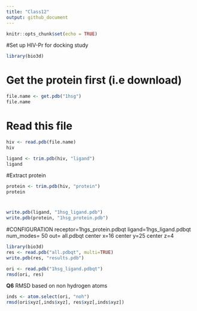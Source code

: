 ```yaml
---
title: "Class12"
output: github_document
---
```


```r
knitr::opts_chunk$set(echo = TRUE)
```

#Set up HIV-Pr for docking study
```r
library(bio3d)
```

# Get the protein first (i.e download)
```r
file.name <- get.pdb("1hsg")
file.name
```

# Read this file
```r
hiv <- read.pdb(file.name)
hiv
```

```r
ligand <- trim.pdb(hiv, "ligand")
ligand
```

#Extract protein
```r
protein <- trim.pdb(hiv, "protein")
protein
```
#
```r
write.pdb(ligand, "1hsg_ligand.pdb")
write.pdb(protein, "1hsg_protein.pdb")
```
#CONFIGURATION
receptor=1hgs_protein.pdbqt
ligand=1hgs_ligand.pdbqt
num_modes= 50
out= all.pdbqt
center x=16
center y=25
center z=4

```r
library(bio3d)
res <- read.pdb("all.pdbqt", multi=TRUE)
write.pdb(res, "results.pdb")
```


```r
ori <- read.pdb("1hsg_ligand.pdbqt")
rmsd(ori, res)
```
**Q6** RMSD based on non hydrogen atoms
```r
inds <- atom.select(ori, "noh")
rmsd(ori$xyz[,inds$xyz], res$xyz[,inds$xyz])
```


